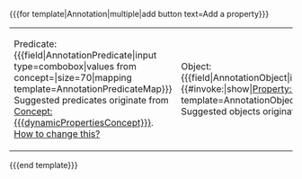 <nowiki>{{{</nowiki>for template<nowiki>|</nowiki>Annotation<nowiki>|</nowiki>multiple<nowiki>|</nowiki>add button text=Add a property<nowiki>}}}</nowiki>
{|class=formtable
|Predicate:<br/>
<nowiki>{{{</nowiki>field<nowiki>|</nowiki>AnnotationPredicate<nowiki>|</nowiki>input type=combobox<nowiki>|</nowiki>values from concept={{{dynamicPropertiesConcept}}}<nowiki>|</nowiki>size=70<nowiki>|</nowiki>mapping template=AnnotationPredicateMap<nowiki>}}}</nowiki><br/>
Suggested predicates originate from [[Concept:{{{dynamicPropertiesConcept}}}]].<br/>[[HowToConfigurePredicateSuggestions|How to change this?]]
|Object:<br/>
<nowiki>{{{</nowiki>field<nowiki>|</nowiki>AnnotationObject<nowiki>|</nowiki>input type=combobox<nowiki>|</nowiki>values={{#invoke:{{{dynamicPropertiesModule}}}|show|[[Property:+]][[ds0:namespace::Mwstake]]}}<nowiki>|</nowiki>delimiter=;<nowiki>|</nowiki>size=70<nowiki>|</nowiki>mapping template=AnnotationObjectMap<nowiki>}}}</nowiki><br/>
Suggested objects originate from [[Module:ObjectValues]].
|}
<nowiki>{{{</nowiki>end template<nowiki>}}}</nowiki>
